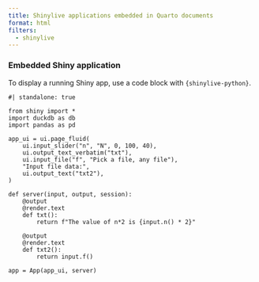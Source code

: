 ```yaml
---
title: Shinylive applications embedded in Quarto documents
format: html
filters:
  - shinylive
---
```


### Embedded Shiny application

To display a running Shiny app, use a code block with `{shinylive-python}`.

```shinylive-python
#| standalone: true

from shiny import *
import duckdb as db
import pandas as pd

app_ui = ui.page_fluid(
    ui.input_slider("n", "N", 0, 100, 40),
    ui.output_text_verbatim("txt"),
    ui.input_file("f", "Pick a file, any file"),  
    "Input file data:",
    ui.output_text("txt2"),
)

def server(input, output, session):
    @output
    @render.text
    def txt():
        return f"The value of n*2 is {input.n() * 2}"
      
    @output
    @render.text
    def txt2():
        return input.f()  

app = App(app_ui, server)

```

